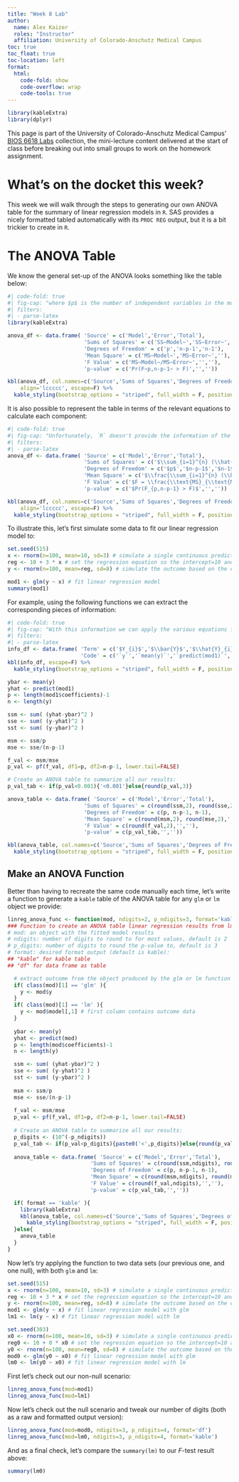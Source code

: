```yaml
---
title: "Week 8 Lab"
author: 
  name: Alex Kaizer
  roles: "Instructor"
  affiliation: University of Colorado-Anschutz Medical Campus
toc: true
toc_float: true
toc-location: left
format:
  html:
    code-fold: show
    code-overflow: wrap 
    code-tools: true
---
```


```r
library(kableExtra)
library(dplyr)
```

This page is part of the University of Colorado-Anschutz Medical Campus' [BIOS 6618 Labs](/labs/index.qmd) collection, the mini-lecture content delivered at the start of class before breaking out into small groups to work on the homework assignment.

# What's on the docket this week?

This week we will walk through the steps to generating our own ANOVA table for the summary of linear regression models in `R`. SAS provides a nicely formatted tabled automatically with its `PROC REG` output, but it is a bit trickier to create in `R`.


# The ANOVA Table

We know the general set-up of the ANOVA looks something like the table below:

```r
#| code-fold: true
#| fig-cap: "where $p$ is the number of independent variables in the model ($p=1$ for simple linear regression) and $n$ is our total sample size."
#| filters:
#| - parse-latex
library(kableExtra)

anova_df <- data.frame( 'Source' = c('Model','Error','Total'),
                        'Sums of Squares' = c('SS~Model~','SS~Error~','SS~Total~'),
                        'Degrees of Freedom' = c('p','n-p-1','n-1'),
                        'Mean Square' = c('MS~Model~','MS~Error~',''),
                        'F Value' = c('MS~Model~/MS~Error~','',''),
                        'p-value' = c('Pr(F~p,n-p-1~ > F)','',''))

kbl(anova_df, col.names=c('Source','Sums of Squares','Degrees of Freedom','Mean Square','F-value','p-value'),
    align='lccccc', escape=F) %>%
  kable_styling(bootstrap_options = "striped", full_width = F, position = "left")
```



It is also possible to represent the table in terms of the relevant equations to calculate each component:

```r
#| code-fold: true
#| fig-cap: "Unfortunately, `R` doesn't provide the information of the ANOVA table in a nice easy-to-use format. Instead we have to use specific functions to extract relevant pieces of information. However, we can calculate these all piece-by-piece and combine into an ANOVA table."
#| filters:
#| - parse-latex
anova_df <- data.frame( 'Source' = c('Model','Error','Total'),
                        'Sums of Squares' = c('$\\sum_{i=1}^{n} (\\hat{Y}_{i} - \\bar{Y})^{2}$','$\\sum_{i=1}^{n} (Y_{i} - \\hat{Y}_{i})^{2}$','$\\sum_{i=1}^{n} (Y_{i} - \\bar{Y})^{2}$'),
                        'Degrees of Freedom' = c('$p$','$n-p-1$','$n-1$'),
                        'Mean Square' = c('$\\frac{\\sum_{i=1}^{n} (\\hat{Y}_{i} - \\bar{Y})^{2}}{p}$','$\\frac{\\sum_{i=1}^{n} (Y_{i} - \\hat{Y}_{i})^{2}}{n-p-1}$',''),
                        'F Value' = c('$F = \\frac{\\text{MS}_{\\text{Model}}}{\\text{MS}_{\\text{Error}}}$','',''),
                        'p-value' = c('$Pr(F_{p,n-p-1} > F)$','',''))

kbl(anova_df, col.names=c('Source','Sums of Squares','Degrees of Freedom','Mean Square','F-value','p-value'),
    align='lccccc', escape=F) %>%
  kable_styling(bootstrap_options = "striped", full_width = F, position = "left")
```



To illustrate this, let's first simulate some data to fit our linear regression model to:

```r
set.seed(515)
x <- rnorm(n=100, mean=10, sd=3) # simulate a single continuous predictor with mean=10 and SD=3
reg <- 10 + 3 * x # set the regression equation so the intercept=10 and the slope=3
y <- rnorm(n=100, mean=reg, sd=8) # simulate the outcome based on the conditional mean

mod1 <- glm(y ~ x) # fit linear regression model
summary(mod1)
```

For example, using the following functions we can extract the corresponding pieces of information:

```r
#| code-fold: true
#| fig-cap: "With this information we can apply the various equations from our ANOVA table above:"
#| filters:
#| - parse-latex
info_df <- data.frame( 'Term' = c('$Y_{i}$','$\\bar{Y}$','$\\hat{Y}_{i}$','$p$','$n$'),
                       'Code' = c('`y`','`mean(y)`','`predict(mod1)`','`length(mod1$coefficients)-1`','`length(y)`'))
kbl(info_df, escape=F) %>%
  kable_styling(bootstrap_options = "striped", full_width = F, position = "left")
```



```r
ybar <- mean(y)
yhat <- predict(mod1)
p <- length(mod1$coefficients)-1
n <- length(y)

ssm <- sum( (yhat-ybar)^2 )
sse <- sum( (y-yhat)^2 )
sst <- sum( (y-ybar)^2 )

msm <- ssm/p
mse <- sse/(n-p-1)

f_val <- msm/mse
p_val <- pf(f_val, df1=p, df2=n-p-1, lower.tail=FALSE)

# Create an ANOVA table to summarize all our results:
p_val_tab <- if(p_val<0.001){'<0.001'}else{round(p_val,3)}

anova_table <- data.frame( 'Source' = c('Model','Error','Total'),
                        'Sums of Squares' = c(round(ssm,2), round(sse,2), round(sst,2)),
                        'Degrees of Freedom' = c(p, n-p-1, n-1),
                        'Mean Square' = c(round(msm,2), round(mse,2),''),
                        'F Value' = c(round(f_val,2),'',''),
                        'p-value' = c(p_val_tab,'',''))

kbl(anova_table, col.names=c('Source','Sums of Squares','Degrees of Freedom','Mean Square','F-value','p-value'), align='lccccc', escape=F) %>%
  kable_styling(bootstrap_options = "striped", full_width = F, position = "left")
```

## Make an ANOVA Function

Better than having to recreate the same code manually each time, let's write a function to generate a `kable` table of the ANOVA table for any `glm` or `lm` object we provide:

```r
linreg_anova_func <- function(mod, ndigits=2, p_ndigits=3, format='kable'){
### Function to create an ANOVA table linear regression results from lm or glm
# mod: an object with the fitted model results
# ndigits: number of digits to round to for most values, default is 2
# p_digits: number of digits to round the p-value to, default is 3
# format: desired format output (default is kable):
## "kable" for kable table
## "df" for data frame as table

  # extract outcome from the object produced by the glm or lm function
  if( class(mod)[1] == 'glm' ){
    y <- mod$y
  }
  if( class(mod)[1] == 'lm' ){
    y <- mod$model[,1] # first column contains outcome data
  }  
  
  ybar <- mean(y)
  yhat <- predict(mod)
  p <- length(mod$coefficients)-1
  n <- length(y)

  ssm <- sum( (yhat-ybar)^2 )
  sse <- sum( (y-yhat)^2 )
  sst <- sum( (y-ybar)^2 )
  
  msm <- ssm/p
  mse <- sse/(n-p-1)
  
  f_val <- msm/mse
  p_val <- pf(f_val, df1=p, df2=n-p-1, lower.tail=FALSE)
  
  # Create an ANOVA table to summarize all our results:
  p_digits <- (10^(-p_ndigits))
  p_val_tab <- if(p_val<p_digits){paste0('<',p_digits)}else{round(p_val,p_ndigits)}
  
  anova_table <- data.frame( 'Source' = c('Model','Error','Total'),
                          'Sums of Squares' = c(round(ssm,ndigits), round(sse,ndigits), round(sst,ndigits)),
                          'Degrees of Freedom' = c(p, n-p-1, n-1),
                          'Mean Square' = c(round(msm,ndigits), round(mse,ndigits),''),
                          'F Value' = c(round(f_val,ndigits),'',''),
                          'p-value' = c(p_val_tab,'',''))

  if( format == 'kable' ){  
    library(kableExtra)
    kbl(anova_table, col.names=c('Source','Sums of Squares','Degrees of Freedom','Mean Square','F-value','p-value'), align='lccccc', escape=F) %>%
      kable_styling(bootstrap_options = "striped", full_width = F, position = "left")
  }else{
    anova_table
  }
}
```

Now let's try applying the function to two data sets (our previous one, and one null), with both `glm` and `lm`:

```r
set.seed(515)
x <- rnorm(n=100, mean=10, sd=3) # simulate a single continuous predictor with mean=10 and SD=3
reg <- 10 + 3 * x # set the regression equation so the intercept=10 and the slope=3
y <- rnorm(n=100, mean=reg, sd=8) # simulate the outcome based on the conditional mean
mod1 <- glm(y ~ x) # fit linear regression model with glm
lm1 <- lm(y ~ x) # fit linear regression model with lm

set.seed(303)
x0 <- rnorm(n=100, mean=10, sd=3) # simulate a single continuous predictor with mean=10 and SD=3
reg0 <- 10 + 0 * x0 # set the regression equation so the intercept=10 and the slope=0 (i.e., null)
y0 <- rnorm(n=100, mean=reg0, sd=8) # simulate the outcome based on the conditional mean
mod0 <- glm(y0 ~ x0) # fit linear regression model with glm
lm0 <- lm(y0 ~ x0) # fit linear regression model with lm
```

First let's check out our non-null scenario:

```r
linreg_anova_func(mod=mod1)
linreg_anova_func(mod=lm1)
```

Now let's check out the null scenario and tweak our number of digits (both as a raw and formatted output version):

```r
linreg_anova_func(mod=mod0, ndigits=3, p_ndigits=4, format='df')
linreg_anova_func(mod=lm0, ndigits=3, p_ndigits=4, format='kable')
```

And as a final check, let's compare the `summary(lm)` to our $F$-test result above:

```r
summary(lm0)
```

